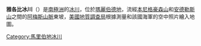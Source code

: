 {{coord|75|48|S|132|6|W|type:glacier_region:AQ_source:GNIS|display=title}}

'''雅各比冰川'''（{{lang-en|Jacoby Glacier}}）是[[南極洲|南極洲]]的[[冰川|冰川]]，位於[[瑪麗伯德地|瑪麗伯德地]]，流經[[本尼格豪森山|本尼格豪森山]]和[[安德勒斯山|安德勒斯山]]之間的[[阿梅斯山脈|阿梅斯山脈]]東坡，[[美國地質調查局|美國地質調查局]]根據測量和該國海軍的空中照片繪入地圖。

{{DEFAULTSORT:Jacoby Glacier}}
[[Category:馬里伯地冰川|Category:馬里伯地冰川]]


{{MarieByrdLand-geo-stub}}